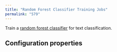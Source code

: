```yaml
---
title: "Random Forest Classifier Training Jobs"
permalink: "579"
---
```


Train a [random forest classifier](https://spark.apache.org/docs/2.1.0/ml-classification-regression.html#random-forest-classifier) for text classification.

## Configuration properties


<SchemaParamFields schema={schema}/>
